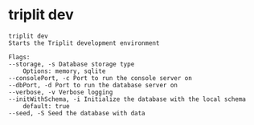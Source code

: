 # triplit dev

```
triplit dev
Starts the Triplit development environment

Flags:
--storage, -s Database storage type
    Options: memory, sqlite
--consolePort, -c Port to run the console server on
--dbPort, -d Port to run the database server on
--verbose, -v Verbose logging
--initWithSchema, -i Initialize the database with the local schema
    default: true
--seed, -S Seed the database with data
```
